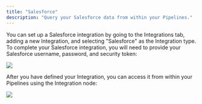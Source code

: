 ```yaml
---
title: "Salesforce"
description: "Query your Salesforce data from within your Pipelines."
---
```


You can set up a Salesforce integration by going to the Integrations tab, adding a new Integration, and selecting "Salesforce" as the Integration type. To complete your Salesforce integration, you will need to provide your Salesforce username, password, and security token:

![](/images/image.png)

After you have defined your Integration, you can access it from within your Pipelines using the Integration node:

![](/images/salesforce-demo.gif)